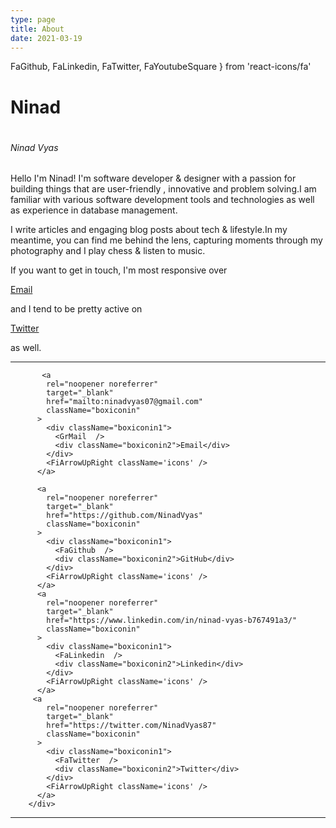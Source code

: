 ```yaml
---
type: page
title: About
date: 2021-03-19
---
```


  FaGithub,
  FaLinkedin,
  FaTwitter,
  FaYoutubeSquare
} from 'react-icons/fa'

# Ninad

<h1>
  <h6 className="title">Ninad Vyas</h6>
</h1>
<div></div>
Hello I'm Ninad! I'm software developer & designer with a passion for building things
that are user-friendly , innovative and problem solving.I am familiar with various
software development tools and technologies as well as experience in database management.

I write articles and engaging blog posts about tech & lifestyle.In my meantime, you can find me behind the lens, capturing moments through my photography and
I play chess & listen to music.

If you want to get in touch, I'm most responsive over <a  href="mailto:ninadvyas07@gmail.com"><p className='anchor'>Email</p></a> and I tend to be pretty active on <a  href="https://github.com/NinadVyas"><p className='anchor'>Twitter</p></a> as well.

---

 <div className="boxicon">
 
           <a
            rel="noopener noreferrer"
            target="_blank"
            href="mailto:ninadvyas07@gmail.com"
            className="boxiconin"
          >
            <div className="boxiconin1">
              <GrMail  />
              <div className="boxiconin2">Email</div>
            </div>
            <FiArrowUpRight className='icons' />
          </a>
          
          <a
            rel="noopener noreferrer"
            target="_blank"
            href="https://github.com/NinadVyas"
            className="boxiconin"
          >
            <div className="boxiconin1">
              <FaGithub  />
              <div className="boxiconin2">GitHub</div>
            </div>
            <FiArrowUpRight className='icons' />
          </a>
          <a
            rel="noopener noreferrer"
            target="_blank"
            href="https://www.linkedin.com/in/ninad-vyas-b767491a3/"
            className="boxiconin"
          >
            <div className="boxiconin1">
              <FaLinkedin  />
              <div className="boxiconin2">Linkedin</div>
            </div>
            <FiArrowUpRight className='icons' />
          </a>
         <a
            rel="noopener noreferrer"
            target="_blank"
            href="https://twitter.com/NinadVyas87"
            className="boxiconin"
          >
            <div className="boxiconin1">
              <FaTwitter  />
              <div className="boxiconin2">Twitter</div>
            </div>
            <FiArrowUpRight className='icons' />
          </a>
        </div>

---
